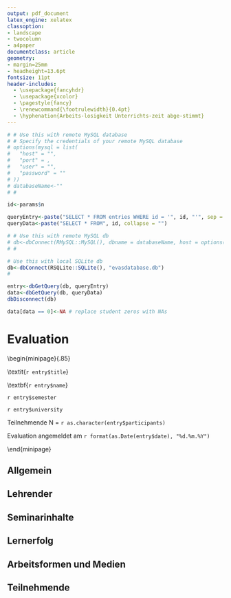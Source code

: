 ```yaml
---
output: pdf_document
latex_engine: xelatex
classoption:
- landscape
- twocolumn
- a4paper
documentclass: article
geometry: 
- margin=25mm
- headheight=13.6pt
fontsize: 11pt
header-includes:
  - \usepackage{fancyhdr}
  - \usepackage{xcolor}
  - \pagestyle{fancy}
  - \renewcommand{\footrulewidth}{0.4pt}
  - \hyphenation{Arbeits-losigkeit Unterrichts-zeit abge-stimmt}
---
```



```r
# # Use this with remote MySQL database
# # Specify the credentials of your remote MySQL database
# options(mysql = list(
#   "host" = "",
#   "port" = ,
#   "user" = "",
#   "password" = ""
# ))
# databaseName<-""
# # 

id<-params$n

queryEntry<-paste("SELECT * FROM entries WHERE id = '", id, "'", sep = "", collapse = "")
queryData<-paste("SELECT * FROM", id, collapse = "")

# # Use this with remote MySQL db
# db<-dbConnect(RMySQL::MySQL(), dbname = databaseName, host = options()$mysql$host, port = options()$mysql$port, user = options()$mysql$user, password = options()$mysql$password)
# # 

# Use this with local SQLite db
db<-dbConnect(RSQLite::SQLite(), "evasdatabase.db")
# 

entry<-dbGetQuery(db, queryEntry)
data<-dbGetQuery(db, queryData)
dbDisconnect(db)

data[data == 0]<-NA # replace student zeros with NAs
```

<!-- header and footer -->
\lhead{`r entry$name`}
\rhead{\textit{`r entry$title`}}
\lfoot{Hergestellt mit \textbf{InstantEva Deutsch}}
\rfoot{\url{https://danieljach.shinyapps.io/instant-eva-deutsch/}}  

# Evaluation  

\medskip

\begin{minipage}{.85\linewidth}

\textbf{Seminar} \textit{`r entry$title`}  

\smallskip

\textbf{`r entry$name`}  

\medskip

`r entry$semester`  

`r entry$university`  

\bigskip

Teilnehmende N = `r as.character(entry$participants)`  

\bigskip

Evaluation angemeldet am `r format(as.Date(entry$date), "%d.%m.%Y")`  

\end{minipage}

\vspace{20mm}

## Allgemein  

\begin{minipage}{.9\linewidth}
\begin{center}
{\small 
\textcolor{gray}{1 = Ich stimme überhaupt nicht zu. $\leftrightarrow$ 5 = Ich stimme voll und ganz zu.}
}
\end{center}
\end{minipage}

\begin{minipage}{.45\linewidth}
Insgesamt bin ich mit dem Seminar zufrieden.
\end{minipage}
\begin{minipage}{.05\linewidth}
\phantom{X}
\end{minipage}
\begin{minipage}{.45\linewidth}
```r
dt<-data[,1]
n<-paste("n = ", length(dt[!is.na(dt)]), sep = "")
par(cex.axis=1.5)
boxplot(dt, horizontal = TRUE, ylim = c(1,5), col = "orange", boxwex = .75, frame = FALSE); mtext(n,3, cex = 1.5)
```
\end{minipage}

\bigskip

\begin{minipage}{.45\linewidth}
Insgesamt bin ich mit dem/n erworbenen Wissen und Fähigkeiten zufrieden.
\end{minipage}
\begin{minipage}{.05\linewidth}
\phantom{X}
\end{minipage}
\begin{minipage}{.45\linewidth}
```r
dt<-data[,2]
n<-paste("n = ", length(dt[!is.na(dt)]), sep = "")
par(cex.axis=1.5)
boxplot(dt, horizontal = TRUE, ylim = c(1,5), col = "orange", boxwex = .75, frame = FALSE); mtext(n,3, cex = 1.5)
```
\end{minipage}

\bigskip

\begin{minipage}{.45\linewidth}
Ich würde das Seminar an Kommilitonen weiterempfehlen.
\end{minipage}
\begin{minipage}{.05\linewidth}
\phantom{X}
\end{minipage}
\begin{minipage}{.45\linewidth}
```r
dt<-data[,3]
n<-paste("n = ", length(dt[!is.na(dt)]), sep = "")
par(cex.axis=1.5)
boxplot(dt, horizontal = TRUE, ylim = c(1,5), col = "orange", boxwex = .75, frame = FALSE); mtext(n,3, cex = 1.5)
```
\end{minipage}

\vfill

## Lehrender  

\begin{minipage}{.9\linewidth}
\begin{center}
{\small 
\textcolor{gray}{1 = Ich stimme überhaupt nicht zu. $\leftrightarrow$ 5 = Ich stimme voll und ganz zu.}
}
\end{center}
\end{minipage}

\begin{minipage}{.45\linewidth}
Der Lehrende hat die Lernziele des Seminars eindeutig vermittelt.
\end{minipage}
\begin{minipage}{.05\linewidth}
\phantom{X}
\end{minipage}
\begin{minipage}{.45\linewidth}
```r
dt<-data[,7]
n<-paste("n = ", length(dt[!is.na(dt)]), sep = "")
par(cex.axis=1.5)
boxplot(dt, horizontal = TRUE, ylim = c(1,5), col = "orange", boxwex = .75, frame = FALSE); mtext(n,3, cex = 1.5)
```
\end{minipage}

\bigskip

\begin{minipage}{.45\linewidth}
Der Lehrende ist auf Bedürfnisse, Fragen und Vorschläge der Teilnehmenden eingegangen.
\end{minipage}
\begin{minipage}{.05\linewidth}
\phantom{X}
\end{minipage}
\begin{minipage}{.45\linewidth}
```r
dt<-data[,8]
n<-paste("n = ", length(dt[!is.na(dt)]), sep = "")
par(cex.axis=1.5)
boxplot(dt, horizontal = TRUE, ylim = c(1,5), col = "orange", boxwex = .75, frame = FALSE); mtext(n,3, cex = 1.5)
```
\end{minipage}

\bigskip

\begin{minipage}{.45\linewidth}
Der Lehrende war bei Problemen der Teilnehmenden ansprechbar.
\end{minipage}
\begin{minipage}{.05\linewidth}
\phantom{X}
\end{minipage}
\begin{minipage}{.45\linewidth}
```r
dt<-data[,9]
n<-paste("n = ", length(dt[!is.na(dt)]), sep = "")
par(cex.axis=1.5)
boxplot(dt, horizontal = TRUE, ylim = c(1,5), col = "orange", boxwex = .75, frame = FALSE); mtext(n,3, cex = 1.5)
```
\end{minipage}

\bigskip

\begin{minipage}{.45\linewidth}
Der Lehrende hat die Unterrichtszeit sinnvoll und nachvollziehbar eingeteilt.
\end{minipage}
\begin{minipage}{.05\linewidth}
\phantom{X}
\end{minipage}
\begin{minipage}{.45\linewidth}
```r
dt<-data[,10]
n<-paste("n = ", length(dt[!is.na(dt)]), sep = "")
par(cex.axis=1.5)
boxplot(dt, horizontal = TRUE, ylim = c(1,5), col = "orange", boxwex = .75, frame = FALSE); mtext(n,3, cex = 1.5)
```
\end{minipage}

\bigskip

\begin{minipage}{.45\linewidth}
Der Lehrende hat eine gute Arbeitsatmosphäre geschaffen.
\end{minipage}
\begin{minipage}{.05\linewidth}
\phantom{X}
\end{minipage}
\begin{minipage}{.45\linewidth}
```r
dt<-data[,11]
n<-paste("n = ", length(dt[!is.na(dt)]), sep = "")
par(cex.axis=1.5)
boxplot(dt, horizontal = TRUE, ylim = c(1,5), col = "orange", boxwex = .75, frame = FALSE); mtext(n,3, cex = 1.5)
```
\end{minipage}

\bigskip

\begin{minipage}{.45\linewidth}
Der Lehrende hat den Zusammenhang zwischen einzelnen Themen und dem Seminar als Ganzem verdeutlicht.
\end{minipage}
\begin{minipage}{.05\linewidth}
\phantom{X}
\end{minipage}
\begin{minipage}{.45\linewidth}
```r
dt<-data[,12]
n<-paste("n = ", length(dt[!is.na(dt)]), sep = "")
par(cex.axis=1.5)
boxplot(dt, horizontal = TRUE, ylim = c(1,5), col = "orange", boxwex = .75, frame = FALSE); mtext(n,3, cex = 1.5)
```
\end{minipage}



\newpage

## Seminarinhalte  

\begin{minipage}{.9\linewidth}
\begin{center}
{\small 
\textcolor{gray}{1 = Ich stimme überhaupt nicht zu. $\leftrightarrow$ 5 = Ich stimme voll und ganz zu.}
}
\end{center}
\end{minipage}

\begin{minipage}{.45\linewidth}
Die Seminarinhalte waren gut auf meinen Wissensstand abgestimmt.
\end{minipage}
\begin{minipage}{.05\linewidth}
\phantom{X}
\end{minipage}
\begin{minipage}{.45\linewidth}
```r
dt<-data[,13]
n<-paste("n = ", length(dt[!is.na(dt)]), sep = "")
par(cex.axis=1.5)
boxplot(dt, horizontal = TRUE, ylim = c(1,5), col = "orange", boxwex = .75, frame = FALSE); mtext(n,3, cex = 1.5)
```
\end{minipage}

\bigskip

\begin{minipage}{.45\linewidth}
Das Seminar war inhaltlich nachvollziehbar aufgebaut.
\end{minipage}
\begin{minipage}{.05\linewidth}
\phantom{X}
\end{minipage}
\begin{minipage}{.45\linewidth}
```r
dt<-data[,14]
n<-paste("n = ", length(dt[!is.na(dt)]), sep = "")
par(cex.axis=1.5)
boxplot(dt, horizontal = TRUE, ylim = c(1,5), col = "orange", boxwex = .75, frame = FALSE); mtext(n,3, cex = 1.5)
```
\end{minipage}

## Lernerfolg   

\begin{minipage}{.9\linewidth}
\begin{center}
{\small 
\textcolor{gray}{1 = Ich stimme überhaupt nicht zu. $\leftrightarrow$ 5 = Ich stimme voll und ganz zu.}
}
\end{center}
\end{minipage}

\begin{minipage}{.45\linewidth}
Das Seminar hat mir das Wissen und die Fähigkeiten vermittelt, mich selbstständig auf diesem Themengebiet weiterzubilden.
\end{minipage}
\begin{minipage}{.05\linewidth}
\phantom{X}
\end{minipage}
\begin{minipage}{.45\linewidth}
```r
dt<-data[,15]
n<-paste("n = ", length(dt[!is.na(dt)]), sep = "")
par(cex.axis=1.5)
boxplot(dt, horizontal = TRUE, ylim = c(1,5), col = "orange", boxwex = .75, frame = FALSE); mtext(n,3, cex = 1.5)
```
\end{minipage}

\bigskip

\begin{minipage}{.45\linewidth}
Das Seminar hat meine Fähigkeit verbessert, die vermittelten Inhalte kritisch zu reflektieren.
\end{minipage}
\begin{minipage}{.05\linewidth}
\phantom{X}
\end{minipage}
\begin{minipage}{.45\linewidth}
```r
dt<-data[,16]
n<-paste("n = ", length(dt[!is.na(dt)]), sep = "")
par(cex.axis=1.5)
boxplot(dt, horizontal = TRUE, ylim = c(1,5), col = "orange", boxwex = .75, frame = FALSE); mtext(n,3, cex = 1.5)
```
\end{minipage}


\vfill

\begin{minipage}{.85\linewidth}
\textcolor{gray}{{\small Die Ergebnisse werden in Form von Boxplots abgebildet: Die orange Box steht für die mittleren 50 Prozent der Antworten, der vertikale Strich in der Box für den Median, die umgebenden gestrichelten Elemente für die tieferen und höheren Werte. Einzelne extreme Werte werden als Punkte angezeigt.}}
\end{minipage}

## Arbeitsformen und Medien  

\begin{minipage}{.9\linewidth}
\begin{center}
{\small 
\textcolor{gray}{1 = Ich stimme überhaupt nicht zu. $\leftrightarrow$ 5 = Ich stimme voll und ganz zu.}
}
\end{center}
\end{minipage}

\begin{minipage}{.45\linewidth}
Der Unterricht war vielseitig und abwechslungsreich gestaltet.
\end{minipage}
\begin{minipage}{.05\linewidth}
\phantom{X}
\end{minipage}
\begin{minipage}{.45\linewidth}
```r
dt<-data[,17]
n<-paste("n = ", length(dt[!is.na(dt)]), sep = "")
par(cex.axis=1.5)
boxplot(dt, horizontal = TRUE, ylim = c(1,5), col = "orange", boxwex = .75, frame = FALSE); mtext(n,3, cex = 1.5)
```
\end{minipage}

\bigskip

\begin{minipage}{.45\linewidth}
Die eingesetzten Arbeitsformen und Medien haben zu meinem Verständnis und Lernerfolg beigetragen.
\end{minipage}
\begin{minipage}{.05\linewidth}
\phantom{X}
\end{minipage}
\begin{minipage}{.45\linewidth}
```r
dt<-data[,18]
n<-paste("n = ", length(dt[!is.na(dt)]), sep = "")
par(cex.axis=1.5)
boxplot(dt, horizontal = TRUE, ylim = c(1,5), col = "orange", boxwex = .75, frame = FALSE); mtext(n,3, cex = 1.5)
```
\end{minipage}

## Teilnehmende  

\begin{minipage}{.9\linewidth}
\begin{center}
{\small 
\textcolor{gray}{1 = Ich stimme überhaupt nicht zu. $\leftrightarrow$ 5 = Ich stimme voll und ganz zu.}
}
\end{center}
\end{minipage}

\begin{minipage}{.45\linewidth}
Die meisten Teilnehmenden sind regelmäßig zum Seminar gekommen.
\end{minipage}
\begin{minipage}{.05\linewidth}
\phantom{X}
\end{minipage}
\begin{minipage}{.45\linewidth}
```r
dt<-data[,4]
n<-paste("n = ", length(dt[!is.na(dt)]), sep = "")
par(cex.axis=1.5)
boxplot(dt, horizontal = TRUE, ylim = c(1,5), col = "orange", boxwex = .75, frame = FALSE); mtext(n,3, cex = 1.5)
```
\end{minipage}

\bigskip

\begin{minipage}{.45\linewidth}
Die meisten Teilnehmenden haben aktiv im Seminar mitgearbeitet.
\end{minipage}
\begin{minipage}{.05\linewidth}
\phantom{X}
\end{minipage}
\begin{minipage}{.45\linewidth}
```r
dt<-data[,5]
n<-paste("n = ", length(dt[!is.na(dt)]), sep = "")
par(cex.axis=1.5)
boxplot(dt, horizontal = TRUE, ylim = c(1,5), col = "orange", boxwex = .75, frame = FALSE); mtext(n,3, cex = 1.5)
```
\end{minipage}

\bigskip

\begin{minipage}{.45\linewidth}
Die meisten Teilnehmenden sind dem Seminar aufmerksam gefolgt.
\end{minipage}
\begin{minipage}{.05\linewidth}
\phantom{X}
\end{minipage}
\begin{minipage}{.45\linewidth}
```r
dt<-data[,6]
n<-paste("n = ", length(dt[!is.na(dt)]), sep = "")
par(cex.axis=1.5)
boxplot(dt, horizontal = TRUE, ylim = c(1,5), col = "orange", boxwex = .75, frame = FALSE); mtext(n,3, cex = 1.5)
```
\end{minipage}

